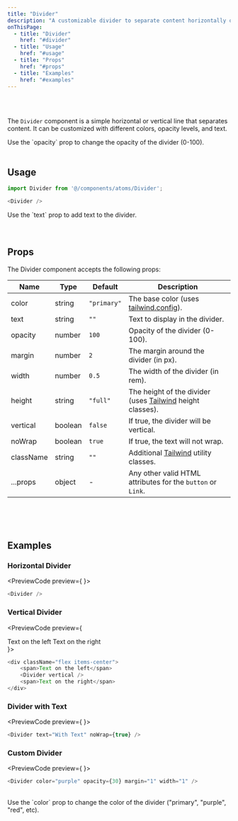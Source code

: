 ```yaml
---
title: "Divider"
description: "A customizable divider to separate content horizontally or vertically"
onThisPage:
  - title: "Divider"
    href: "#divider"
  - title: "Usage"
    href: "#usage"
  - title: "Props"
    href: "#props"
  - title: "Examples"
    href: "#examples"
---
```


<div id="divider" />

<br/>

<div className="flex flex-col w-full items-center justify-center">
    <Divider color="primary" />
    <Divider color="purple" />
    <Divider color="orange" />
    <Divider text="With Text" />
    <Divider color="red" />
    <Divider color="green" />
    <Divider color="blue" />
</div>

<br />

The `Divider` component is a simple horizontal or vertical line that separates content. It can be customized with different colors, opacity levels, and text.

<Tip>
    Use the `opacity` prop to change the opacity of the divider (0-100).
</Tip>

<br/>
<br/>
<Divider />

<div id="usage" />

## Usage

```js
import Divider from '@/components/atoms/Divider';

<Divider />
```

<Info>
    Use the `text` prop to add text to the divider.
</Info>

<br/>
<br/>
<br/>
<Divider />

<div id="props" />

## Props

The Divider component accepts the following props:

| Name      | Type    | Default     | Description                                                                                      |
|-----------|---------|-------------|--------------------------------------------------------------------------------------------------|
| color     | string  | `"primary"` | The base color (uses [tailwind.config](/docs/features/config#color-theme)).                                  |
| text      | string  | `""`        | Text to display in the divider.                                                                  |
| opacity   | number  | `100`       | Opacity of the divider (0-100).                                                                  |
| margin    | number  | `2`         | The margin around the divider (in px).                                                           |
| width     | number  | `0.5`       | The width of the divider (in rem).                                                               |
| height    | string  | `"full"`    | The height of the divider (uses [Tailwind](https://tailwindcss.com/docs/height) height classes). |
| vertical  | boolean | `false`     | If true, the divider will be vertical.                                                           |
| noWrap    | boolean | `true`      | If true, the text will not wrap.                                                                 |
| className | string  | `""`        | Additional [Tailwind](https://tailwindcss.com) utility classes.                                  |
| ...props  | object  | -           | Any other valid HTML attributes for the `button` or `Link`.                                      |

<br/>
<br/>
<br/>
<Divider />

<div id="examples" />

## Examples

### Horizontal Divider
<PreviewCode preview={
    <Divider />
}>
```js
<Divider />
```
</PreviewCode>

### Vertical Divider
<PreviewCode preview={
    <div className="flex items-center">
        <span>Text on the left</span>
        <Divider vertical />
        <span>Text on the right</span>
    </div>
}>
```js
<div className="flex items-center">
    <span>Text on the left</span>
    <Divider vertical />
    <span>Text on the right</span>
</div>
```
</PreviewCode>

### Divider with Text
<PreviewCode preview={
    <Divider text="With Text" noWrap={true} />
}>
```js
<Divider text="With Text" noWrap={true} />
```
</PreviewCode>

### Custom Divider
<PreviewCode preview={
    <Divider color="purple" opacity={30} margin="1" width="1" />
}>
```js
<Divider color="purple" opacity={30} margin="1" width="1" />
```
</PreviewCode>

<br />

<Tip>
    Use the `color` prop to change the color of the divider
    (<span className="text-primary-500">"primary"</span>, <span className="text-purple-500">"purple"</span>, <span className="text-red-500">"red"</span>, etc).
</Tip>

<br />
<br />
<br />